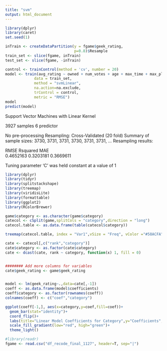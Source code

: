 ---
title: "svm"
output: html_document
---

```{r}
library(dplyr)
library(caret)
set.seed(1)

inTrain <- createDataPartition(y = fgame$geek_rating,
                               p=0.8)$Resample
train_set <- slice(fgame, inTrain) 
test_set <- slice(fgame, -inTrain)

control <- trainControl(method = 'cv', number = 20)
model <- train(avg_rating ~ owned + num_votes + age + max_time + max_players + weight,
             data = train_set,
             method = "svmLinear",
             na.action=na.exclude,
             trControl = control,  
             metric = "RMSE")
model
predict(model)
```

Support Vector Machines with Linear Kernel 

3927 samples
   6 predictor

No pre-processing
Resampling: Cross-Validated (20 fold) 
Summary of sample sizes: 3730, 3731, 3731, 3730, 3731, 3731, ... 
Resampling results:

  RMSE       Rsquared   MAE      
  0.4652163  0.3203181  0.3669611

Tuning parameter 'C' was held constant at a value of 1




```{r}
library(dplyr)
library(tidyr)
library(splitstackshape)
library(treemap) 
library(viridisLite) 
library(formattable) 
library(ggplot2) 
library(RColorBrewer)

game$category <- as.character(game$category)
catecol <- cSplit(game,splitCols = "category",direction = "long")
catecol.table <- as.data.frame(table(catecol$category))

treemap(catecol.table, index = "Var1",vSize = "Freq", vColor ="#58ACFA", palette = "Blues")

cate <- catecol[,c("rank","category")]
cate$category <- as.factor(cate$category)
cate <- dcast(cate, rank ~ category, function(x) 1, fill = 0)


######## Add more columns for variables 
cate$geek_rating <- game$geek_rating


model <- lm(geek_rating~.,data=cate[,-1])
coeff <- as.data.frame(model$coefficients)
coeff$category <- as.factor(rownames(coeff))
colnames(coeff) <- c("coef","category")

ggplot(coeff[-1,], aes(x=category,y=coef,fill=coef))+
  geom_bar(stat="identity")+
  coord_flip()+
  labs(title="Linear Model Coefficients for Category",y="Coefficients",x="Category")+
  scale_fill_gradient(low="red", high="green")+
  theme_light()

```


```{r}
#library(readr)
fgame <- read.csv("df_recode_final_1127", header=T, sep="|")
```



